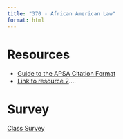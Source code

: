 ```yaml
---
title: "370 - African American Law"
format: html
---
```


# Resources

- [Guide to the APSA Citation Format](https://static1.squarespace.com/static/6175920475097a732cd0ae90/t/6644eab7fe72bb2d5b644b3b/1715792567078/APSA+Style+Guide.pdf)
- [Link to resource 2]()....

# Survey

[Class Survey](https://docs.google.com/forms/d/e/1FAIpQLSep8TusWkAGpDUnc3QiyBxAp8UY8PiZov3tpo6IV3mifcigsA/viewform?usp=header)
